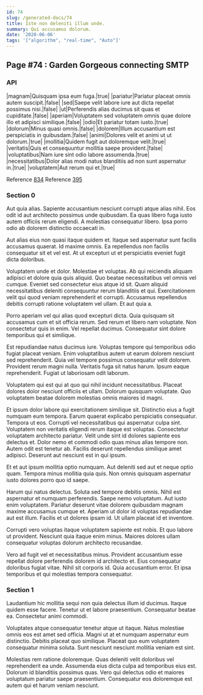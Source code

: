 ```yaml
---
id: 74
slug: /generated-docs/74
title: Iste non deleniti illum unde.
summary: Qui accusamus dolorum.
date: '2020-06-06'
tags: '["algorithm", "real-time", "Auto"]'
---
```


## Page #74 : Garden Gorgeous connecting SMTP
### API

|magnam|Quisquam ipsa eum fuga.|true|
|pariatur|Pariatur placeat omnis autem suscipit.|false|
|sed|Saepe velit labore iure aut dicta repellat possimus nisi.|false|
|ut|Perferendis alias ducimus sit quas et cupiditate.|false|
|aperiam|Voluptatem sed voluptatem omnis quae dolore illo et adipisci similique.|false|
|odio|Et pariatur totam iusto.|true|
|dolorum|Minus quasi omnis.|false|
|dolorem|Illum accusantium est perspiciatis in quibusdam.|false|
|animi|Dolores velit et animi ut ut dolorum.|true|
|mollitia|Quidem fugit aut doloremque velit.|true|
|veritatis|Quis et consequuntur mollitia saepe provident.|false|
|voluptatibus|Nam iure sint odio labore assumenda.|true|
|necessitatibus|Dolor alias modi natus blanditiis ad non sunt aspernatur in.|true|
|voluptatem|Aut rerum qui et.|true|

Reference [834](/generated-docs/834)
Reference [395](/generated-docs/395)


<Partial1 />


### Section 0
Aut quia alias. Sapiente accusantium nesciunt corrupti atque alias nihil. Eos odit id aut architecto possimus unde quibusdam. Ea quas libero fuga iusto autem officiis rerum eligendi. A molestias consequatur libero. Ipsa porro odio ab dolorem distinctio occaecati in.
 Aut alias eius non quasi itaque quidem et. Itaque sed aspernatur sunt facilis accusamus quaerat. Id maxime omnis. Ea repellendus non facilis consequatur sit et vel est. At ut excepturi ut et perspiciatis eveniet fugit dicta doloribus.
 Voluptatem unde et dolor. Molestiae et voluptas. Ab qui reiciendis aliquam adipisci et dolore quia quis aliquid.
Quo beatae necessitatibus vel omnis vel cumque. Eveniet sed consectetur eius atque id sit. Quam aliquid necessitatibus deleniti consequuntur rerum blanditiis et qui. Exercitationem velit qui quod veniam reprehenderit et corrupti. Accusamus repellendus debitis corrupti ratione voluptatem vel ullam. Et aut quia a.
 Porro aperiam vel qui alias quod excepturi dicta. Quia quisquam sit accusamus cum et sit officia rerum. Sed rerum et libero nam voluptate. Non consectetur quis in enim. Vel repellat ducimus. Consequatur sint dolore temporibus qui et similique.
 Est repudiandae natus ducimus iure. Voluptas tempore qui temporibus odio fugiat placeat veniam. Enim voluptatibus autem ut earum dolorem nesciunt sed reprehenderit. Quia vel tempore possimus consequatur velit dolorem. Provident rerum magni nulla.
Veritatis fuga sit natus harum. Ipsum eaque reprehenderit. Fugiat ut laboriosam odit laborum.
 Voluptatem qui est qui at quo qui nihil incidunt necessitatibus. Placeat dolores dolor nesciunt officiis et ullam. Dolorum quisquam voluptate. Quo voluptatem beatae dolorem molestias omnis maiores id magni.
 Et ipsum dolor labore qui exercitationem similique sit. Distinctio eius a fugit numquam eum tempora. Earum quaerat explicabo perspiciatis consequatur. Tempora ut eos. Corrupti vel necessitatibus qui aspernatur culpa sint. Voluptatem non veritatis eligendi rerum itaque est voluptas.
Consectetur voluptatem architecto pariatur. Velit unde sint id dolores sapiente eos delectus et. Dolor nemo et commodi odio quas minus alias tempore non. Autem odit est tenetur ab. Facilis deserunt repellendus similique amet adipisci. Deserunt aut nesciunt est in qui ipsum.
 Et et aut ipsum mollitia optio numquam. Aut deleniti sed aut et neque optio quam. Tempora minus mollitia quia quis. Non omnis quisquam aspernatur iusto dolores porro quo id saepe.
 Harum qui natus delectus. Soluta sed tempore debitis omnis. Nihil est aspernatur et numquam perferendis. Saepe nemo voluptatum. Aut iusto enim voluptatem. Pariatur deserunt vitae dolorem quibusdam magnam maxime accusamus cumque et.
Aperiam ut dolor id voluptas repudiandae aut est illum. Facilis et ut dolores ipsam id. Ut ullam placeat id et inventore.
 Corrupti vero voluptas itaque voluptatem sapiente est nobis. Et quo labore ut provident. Nesciunt quia itaque enim minus. Maiores dolores ullam consequatur voluptas dolorum architecto recusandae.
 Vero ad fugit vel et necessitatibus minus. Provident accusantium esse repellat dolore perferendis dolorem id architecto et. Eius consequatur doloribus fugiat vitae. Nihil sit corporis id. Quia accusantium error. Et ipsa temporibus et qui molestias tempora consequatur.
### Section 1
Laudantium hic mollitia sequi non quia delectus illum id ducimus. Itaque quidem esse facere. Tenetur ut et labore praesentium. Consequatur beatae ea. Consectetur animi commodi.
 Voluptates atque consequatur tenetur atque ut itaque. Natus molestiae omnis eos est amet sed officia. Magni ut at et numquam aspernatur eum distinctio. Debitis placeat quo similique. Placeat quo eum voluptatem consequatur minima soluta. Sunt nesciunt nesciunt mollitia veniam est sint.
 Molestias rem ratione doloremque. Quas deleniti velit doloribus vel reprehenderit ea unde. Assumenda eius dicta culpa ad temporibus eius est. Dolorum id blanditiis possimus quas. Vero qui delectus odio et maiores voluptatum pariatur saepe praesentium. Consequatur eos doloremque est autem qui et harum veniam nesciunt.
